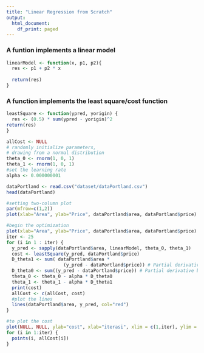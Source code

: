 ```yaml
---
title: "Linear Regression from Scratch"
output:
  html_document:
    df_print: paged
---
```


### A funtion implements a linear model
```r
linearModel <- function(x, p1, p2){
  res <- p1 + p2 * x
  
  return(res)
}
```

### A function implements the least square/cost function

```r
leastSquare <- function(ypred, yorigin) {
  res <- (0.5) * sum(ypred - yorigin)^2
return(res)
}
```

```r
allCost <- NULL
# randomly initialize parameters, 
# drawing from a normal distribution
theta_0 <- rnorm(1, 0, 1)
theta_1 <- rnorm(1, 0, 1)
#set the learning rate
alpha <- 0.000000001
```


```r
dataPortland <- read.csv("dataset/dataPortland.csv")
head(dataPortland)
```

```r
#setting two-column plot
par(mfrow=c(1,2))
plot(xlab="Area", ylab="Price", dataPortland$area, dataPortland$price)

```

```r
#begin the optimization
plot(xlab="Area", ylab="Price", dataPortland$area, dataPortland$price)
iter <- 25
for (i in 1 : iter) {
  y_pred <- sapply(dataPortland$area, linearModel, theta_0, theta_1)
  cost <- leastSquare(y_pred, dataPortland$price)
  D_theta1 <- sum( dataPortland$area * 
                     (y_pred - dataPortland$price)) # Partial derivative a
  D_theta0 <- sum((y_pred - dataPortland$price)) # Partial derivative b
  theta_0 <- theta_0 - alpha * D_theta0
  theta_1 <- theta_1 - alpha * D_theta1
  print(cost)
  allCost <- c(allCost, cost)
  #plot the lines
  lines(dataPortland$area, y_pred, col="red")
}
```

```r
#to plot the cost
plot(NULL, NULL, ylab="cost", xlab="iterasi", xlim = c(1,iter), ylim = c(min(allCost), max(allCost)))
for (i in 1:iter) {
  points(i, allCost[i])
}
```



